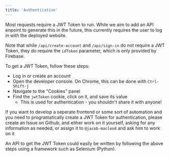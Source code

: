 ```yaml
---
title: 'Authentication'
---
```


Most requests require a JWT Token to run. While we aim to add an API enpoint to generate this in the future,
this currently requires the user to log in with the deployed website.

Note that while `/api/create-account` and `/api/sign-in` do not require a JWT Token, they do require the `idToken`
parameter, which is only provided by Firebase.

To get a JWT Token, follow these steps:
* Log in or create an account
* Open the developer console. On Chrome, this can be done with `Ctrl-Shift-j`
* Navigate to the "Cookies" panel
* Find the `jwtToken` cookie, click on it, and save its value
    * This is used for authentication - you shouldn't share it with anyone!

If you want to develop a seperate frontend or some sort of automation and you need to programatically create a JWT Token for
authentication, please create an Issue on Github, and either work on it yourself, asking for any information as needed, or
assign it to `@jacob-macleod` and ask him to work on it

An API to get the JWT Token could easily be written by following the above steps using a framework such as Selenium (Python).

<br></br>


